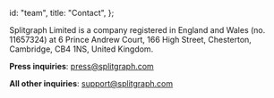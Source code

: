   id: "team",
  title: "Contact",
};

Splitgraph Limited is a company registered in England and Wales (no. 11657324) at 6 Prince Andrew Court, 166 High Street, Chesterton, Cambridge, CB4 1NS, United Kingdom.

**Press inquiries**: [press@splitgraph.com](mailto:press@splitgraph.com)

**All other inquiries**: [support@splitgraph.com](mailto:support@spligraph.com)
